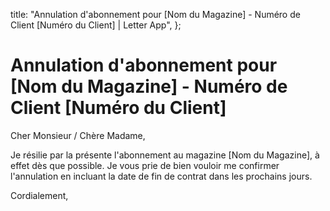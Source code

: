   title: "Annulation d'abonnement pour [Nom du Magazine] - Numéro de Client [Numéro du Client] | Letter App",
};

# Annulation d'abonnement pour [Nom du Magazine] - Numéro de Client [Numéro du Client]

Cher Monsieur / Chère Madame,

Je résilie par la présente l'abonnement au magazine [Nom du Magazine], à effet dès que possible. Je vous prie de bien vouloir me confirmer l'annulation en incluant la date de fin de contrat dans les prochains jours.

Cordialement,
